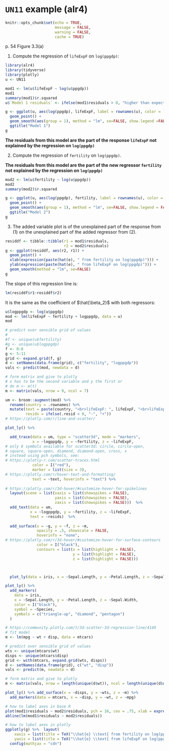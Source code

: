 # `UN11` example (**alr4**)

```r
knitr::opts_chunk$set(echo = TRUE, 
                      message = FALSE,
                      warning = FALSE,
                      cache = TRUE)
```

p. 54 Figure 3.3(a)

1. Compute the regression of `lifeExpF` on `log(ppgdp)`:

```r
library(alr4)
library(tidyverse)
library(plotly)
u <- UN11
```


```r
mod1 <- lm(u$lifeExpF ~ log(u$ppgdp))
mod1
summary(mod1)$r.squared
u$`Model 1 residuals` <- ifelse(mod1$residuals > 0, "higher than expected lifeExpF", "lower than expected lifeExpF")

```

```r
g <- ggplot(u, aes(log(ppgdp), lifeExpF, label = rownames(u), color = `Model 1 residuals`)) + 
  geom_point() +  
  geom_smooth(aes(group = 1), method = "lm", se=FALSE, show.legend =FALSE) +
  ggtitle("Model 1")
g

```


**The residuals from this model are the part of the response `lifeExpF` not explained by the regression on `log(ppgdp)`**


2. Compute the regression of `fertility` on `log(ppgdp)`.

**The residuals from this model are the part of the new regressor `fertility` not explained by the regression on `log(ppgdp)`**
```r
mod2 <- lm(u$fertility ~ log(u$ppgdp))
mod2
summary(mod2)$r.squared

g <- ggplot(u, aes(log(ppgdp), fertility, label = rownames(u), color = `Model 1 residuals`)) + 
  geom_point() +
  geom_smooth(aes(group = 1), method = "lm", se=FALSE, show.legend = FALSE) +
  ggtitle("Model 2")
g
```

3. The added variable plot is of the unexplained part of the response from (1) on the unexplained part of the added regressor from (2).

```r
residdf <- tibble::tibble(r1 = mod1$residuals,
                          r2 = mod2$residuals)
g <- ggplot(residdf, aes(r2, r1)) + 
  geom_point() +
  xlab(expression(paste(hat(e), " from fertility on log(ppgdp)"))) +
  ylab(expression(paste(hat(e), " from lifeExpF on log(ppgdp)"))) +
  geom_smooth(method = "lm", se=FALSE)
g
```
The slope of this regression line is:

```r
lm(residdf$r1~residdf$r2)
```
It is the same as the coefficient of $\hat{\beta_2}$ with both regressors:

```r
u$logppgdp <- log(u$ppgdp)
mod <- lm(lifeExpF ~ fertility + logppgdp, data = u)
mod

# predict over sensible grid of values
# 
#f <- unique(u$fertility)
#g <- unique(u$logppgdp)
f <- 0:8
g <- 5:11
grid <- expand.grid(f, g)
d <- setNames(data.frame(grid), c("fertility", "logppgdp"))
vals <- predict(mod, newdata = d)

# form matrix and give to plotly
# x has to be the second variable and y the first or
# do m <- m(t)
m <- matrix(vals, nrow = 9, ncol = 7)

um <- broom::augment(mod) %>% 
  rename(country = .rownames) %>% 
  mutate(text = paste(country, "<br>lifeExpF: ", lifeExpF, "<br>lifeExpF predicted", round(.fitted, 2)),
         resids = ifelse(.resid < 0, "-", "+"))
# https://plotly.com/r/line-and-scatter/

plot_ly() %>% 

  add_trace(data = um, type = "scatter3d", mode = "markers", 
            x = ~logppgdp, y = ~fertility, z = ~lifeExpF, 
# only 8 symbols available for scatter3d: circle, circle-open,
# square, square-open, diamond, diamond-open, cross, x
# instead using pch symbols, see:
# https://plotly-r.com/scatter-traces.html
            color = I("red"),
            marker = list(size = 3),
# https://plotly.com/r/hover-text-and-formatting/              
            text = ~text, hoverinfo = "text") %>% 
  
# https://plotly.com/r/3d-hover/#customize-hover-for-spikelines
  layout(scene = list(xaxis = list(showspikes = FALSE),
                      yaxis = list(showspikes = FALSE),
                      zaxis = list(showspikes = FALSE)))  %>%
  add_text(data = um,
           x = ~logppgdp, y = ~fertility, z = ~lifeExpF,
           text = ~resids)  %>%
  
  add_surface(x = ~g, y = ~f, z = ~m,
              opacity = .5, showscale = FALSE, 
              hoverinfo = "none", 
# https://plotly.com/r/3d-hover/#customize-hover-for-surface-contours
              color = I("black"),
              contours = list(x = list(highlight = FALSE),
                              y = list(highlight = FALSE),
                              z = list(highlight = FALSE)))



```


```r

```



```r
  plot_ly(data = iris, x = ~Sepal.Length, y = ~Petal.Length, z = ~Sepal.Width, symbol = ~factor(Species), symbols = c("triangle-up", "diamond", "circle"))

plot_ly() %>% 
  add_markers(
    data = iris,
    x = ~Sepal.Length, y = ~Petal.Length, z = ~Sepal.Width,
    color = I("black"),
    symbol = ~Species, 
    symbols = c("triangle-up", "diamond", "pentagon")
  )


```

```r
# https://community.plotly.com/t/3d-scatter-3d-regression-line/4149
# fit model
m <- lm(mpg ~ wt + disp, data = mtcars)

# predict over sensible grid of values
wts <- unique(mtcars$wt)
disps <- unique(mtcars$disp)
grid <- with(mtcars, expand.grid(wts, disps))
d <- setNames(data.frame(grid), c("wt", "disp"))
vals <- predict(m, newdata = d)

# form matrix and give to plotly
m <- matrix(vals, nrow = length(unique(d$wt)), ncol = length(unique(d$disp)))

plot_ly() %>% add_surface(x = ~disps, y = ~wts, z = ~m) %>%
  add_markers(data = mtcars, x = ~disp, y = ~wt, z = ~mpg)
```



```r
# how to label axes in base R
plot(mod1$residuals ~ mod2$residuals, pch = 16, cex = .75, xlab = expression(paste(hat(e), " from fertility on log(ppgdp)")), ylab = expression(paste(hat(e), " from lifeExpF on log(ppgdp)")), las = 1)
abline(lm(mod1$residuals ~ mod2$residuals))

# how to label axes in plotly
ggplotly(g) %>%  layout(
    xaxis = list(title = TeX("\\hat{e} \\text{ from fertility on log(ppgdp)}")),
    yaxis = list(title = TeX("\\hat{e} \\text{ from lifeExpF on log(ppgdp)}"))) %>%
  config(mathjax = "cdn")
```



